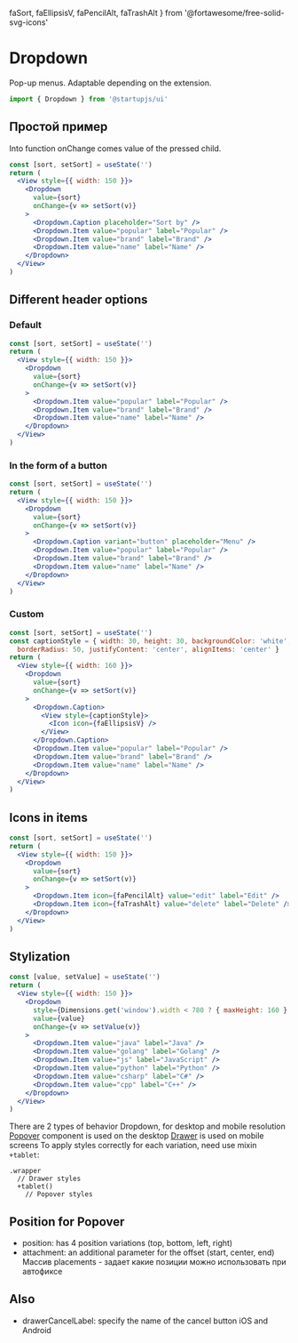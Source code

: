   faSort,
  faEllipsisV,
  faPencilAlt,
  faTrashAlt
} from '@fortawesome/free-solid-svg-icons'

# Dropdown
Pop-up menus. Adaptable depending on the extension.
```jsx
import { Dropdown } from '@startupjs/ui'
```

## Простой пример
Into function onChange comes value of the pressed child.
```jsx example
const [sort, setSort] = useState('')
return (
  <View style={{ width: 150 }}>
    <Dropdown
      value={sort}
      onChange={v => setSort(v)}
    >
      <Dropdown.Caption placeholder="Sort by" />
      <Dropdown.Item value="popular" label="Popular" />
      <Dropdown.Item value="brand" label="Brand" />
      <Dropdown.Item value="name" label="Name" />
    </Dropdown>
  </View>
)
```

## Different header options
### Default
```jsx example
const [sort, setSort] = useState('')
return (
  <View style={{ width: 150 }}>
    <Dropdown
      value={sort}
      onChange={v => setSort(v)}
    >
      <Dropdown.Item value="popular" label="Popular" />
      <Dropdown.Item value="brand" label="Brand" />
      <Dropdown.Item value="name" label="Name" />
    </Dropdown>
  </View>
)
```

### In the form of a button
```jsx example
const [sort, setSort] = useState('')
return (
  <View style={{ width: 150 }}>
    <Dropdown
      value={sort}
      onChange={v => setSort(v)}
    >
      <Dropdown.Caption variant="button" placeholder="Menu" />
      <Dropdown.Item value="popular" label="Popular" />
      <Dropdown.Item value="brand" label="Brand" />
      <Dropdown.Item value="name" label="Name" />
    </Dropdown>
  </View>
)
```

### Custom
```jsx example
const [sort, setSort] = useState('')
const captionStyle = { width: 30, height: 30, backgroundColor: 'white', 
  borderRadius: 50, justifyContent: 'center', alignItems: 'center' }
return (
  <View style={{ width: 160 }}>
    <Dropdown
      value={sort}
      onChange={v => setSort(v)}
    >
      <Dropdown.Caption>
        <View style={captionStyle}>
          <Icon icon={faEllipsisV} />
        </View>
      </Dropdown.Caption>
      <Dropdown.Item value="popular" label="Popular" />
      <Dropdown.Item value="brand" label="Brand" />
      <Dropdown.Item value="name" label="Name" />
    </Dropdown>
  </View>
)
```

## Icons in items
```jsx example
const [sort, setSort] = useState('')
return (
  <View style={{ width: 150 }}>
    <Dropdown
      value={sort}
      onChange={v => setSort(v)}
    >
      <Dropdown.Item icon={faPencilAlt} value="edit" label="Edit" />
      <Dropdown.Item icon={faTrashAlt} value="delete" label="Delete" />
    </Dropdown>
  </View>
)
```

## Stylization
```jsx example
const [value, setValue] = useState('')
return (
  <View style={{ width: 150 }}>
    <Dropdown
      style={Dimensions.get('window').width < 780 ? { maxHeight: 160 } : { maxHeight: 100 }}
      value={value}
      onChange={v => setValue(v)}
    >
      <Dropdown.Item value="java" label="Java" />
      <Dropdown.Item value="golang" label="Golang" />
      <Dropdown.Item value="js" label="JavaScript" />
      <Dropdown.Item value="python" label="Python" />
      <Dropdown.Item value="csharp" label="C#" />
      <Dropdown.Item value="cpp" label="C++" />
    </Dropdown>
  </View>
)
```

There are 2 types of behavior Dropdown, for desktop and mobile resolution
[Popover](/docs/popups/Popover) component is used on the desktop
[Drawer](/docs/popups/Drawer) is used on mobile screens
To apply styles correctly for each variation, need use mixin `+tablet`:
```styl
.wrapper
  // Drawer styles
  +tablet()
    // Popover styles
```

## Position for Popover
- position: has 4 position variations (top, bottom, left, right)
- attachment: an additional parameter for the offset (start, center, end)
Массив placements - задает какие позиции можно использовать при автофиксе

## Also
- drawerCancelLabel: specify the name of the cancel button iOS and Android
<Br lines={10} />
